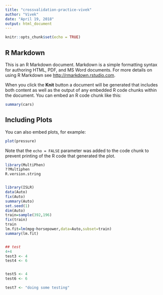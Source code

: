 ```yaml
---
title: "crossvalidation-practice-vivek"
author: "Vivek"
date: "April 19, 2018"
output: html_document
---
```


```r
knitr::opts_chunk$set(echo = TRUE)
```

## R Markdown

This is an R Markdown document. Markdown is a simple formatting syntax for authoring HTML, PDF, and MS Word documents. For more details on using R Markdown see <http://rmarkdown.rstudio.com>.

When you click the **Knit** button a document will be generated that includes both content as well as the output of any embedded R code chunks within the document. You can embed an R code chunk like this:

```r
summary(cars)
```

## Including Plots

You can also embed plots, for example:

```r
plot(pressure)
```

Note that the `echo = FALSE` parameter was added to the code chunk to prevent printing of the R code that generated the plot.

```r
library(MultiPhen)
??Multiphen
R.version.string


library(ISLR)
data(Auto)
fix(Auto)
summary(Auto)
set.seed(1)
dim(Auto)
train=sample(392,196)
fix(train)
train
lm.fit=lm(mpg~horsepower,data=Auto,subset=train)
summary(lm.fit)



```


```r
## test
4+4
test3 <- 4
test4 <- 6


test5 <- 4
test6 <- 6

test7 <- "doing some testing"


```

